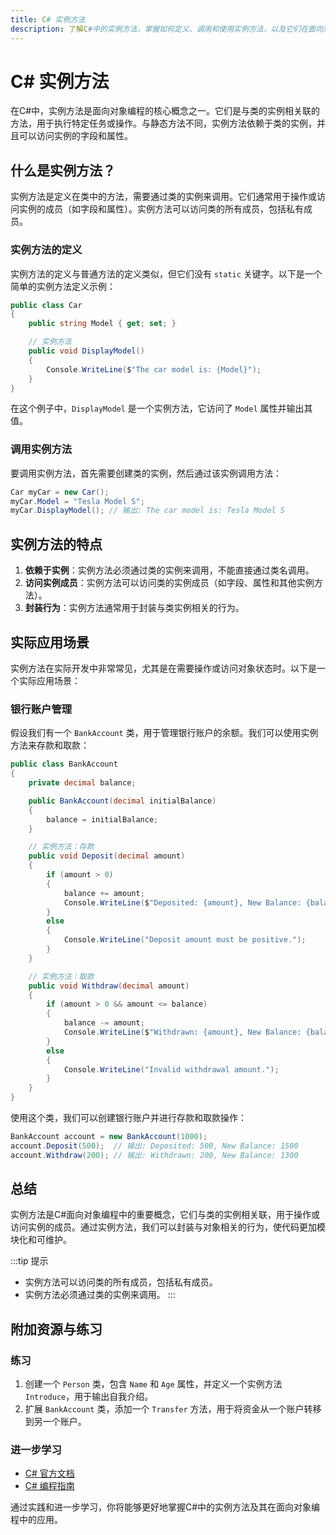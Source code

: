 ```yaml
---
title: C# 实例方法
description: 了解C#中的实例方法，掌握如何定义、调用和使用实例方法，以及它们在面向对象编程中的重要性。
---
```


# C# 实例方法

在C#中，实例方法是面向对象编程的核心概念之一。它们是与类的实例相关联的方法，用于执行特定任务或操作。与静态方法不同，实例方法依赖于类的实例，并且可以访问实例的字段和属性。

## 什么是实例方法？

实例方法是定义在类中的方法，需要通过类的实例来调用。它们通常用于操作或访问实例的成员（如字段和属性）。实例方法可以访问类的所有成员，包括私有成员。

### 实例方法的定义

实例方法的定义与普通方法的定义类似，但它们没有 `static` 关键字。以下是一个简单的实例方法定义示例：

```csharp
public class Car
{
    public string Model { get; set; }

    // 实例方法
    public void DisplayModel()
    {
        Console.WriteLine($"The car model is: {Model}");
    }
}
```

在这个例子中，`DisplayModel` 是一个实例方法，它访问了 `Model` 属性并输出其值。

### 调用实例方法

要调用实例方法，首先需要创建类的实例，然后通过该实例调用方法：

```csharp
Car myCar = new Car();
myCar.Model = "Tesla Model S";
myCar.DisplayModel(); // 输出: The car model is: Tesla Model S
```

## 实例方法的特点

1. **依赖于实例**：实例方法必须通过类的实例来调用，不能直接通过类名调用。
2. **访问实例成员**：实例方法可以访问类的实例成员（如字段、属性和其他实例方法）。
3. **封装行为**：实例方法通常用于封装与类实例相关的行为。

## 实际应用场景

实例方法在实际开发中非常常见，尤其是在需要操作或访问对象状态时。以下是一个实际应用场景：

### 银行账户管理

假设我们有一个 `BankAccount` 类，用于管理银行账户的余额。我们可以使用实例方法来存款和取款：

```csharp
public class BankAccount
{
    private decimal balance;

    public BankAccount(decimal initialBalance)
    {
        balance = initialBalance;
    }

    // 实例方法：存款
    public void Deposit(decimal amount)
    {
        if (amount > 0)
        {
            balance += amount;
            Console.WriteLine($"Deposited: {amount}, New Balance: {balance}");
        }
        else
        {
            Console.WriteLine("Deposit amount must be positive.");
        }
    }

    // 实例方法：取款
    public void Withdraw(decimal amount)
    {
        if (amount > 0 && amount <= balance)
        {
            balance -= amount;
            Console.WriteLine($"Withdrawn: {amount}, New Balance: {balance}");
        }
        else
        {
            Console.WriteLine("Invalid withdrawal amount.");
        }
    }
}
```

使用这个类，我们可以创建银行账户并进行存款和取款操作：

```csharp
BankAccount account = new BankAccount(1000);
account.Deposit(500);  // 输出: Deposited: 500, New Balance: 1500
account.Withdraw(200); // 输出: Withdrawn: 200, New Balance: 1300
```

## 总结

实例方法是C#面向对象编程中的重要概念，它们与类的实例相关联，用于操作或访问实例的成员。通过实例方法，我们可以封装与对象相关的行为，使代码更加模块化和可维护。

:::tip 提示
- 实例方法可以访问类的所有成员，包括私有成员。
- 实例方法必须通过类的实例来调用。
:::

## 附加资源与练习

### 练习
1. 创建一个 `Person` 类，包含 `Name` 和 `Age` 属性，并定义一个实例方法 `Introduce`，用于输出自我介绍。
2. 扩展 `BankAccount` 类，添加一个 `Transfer` 方法，用于将资金从一个账户转移到另一个账户。

### 进一步学习
- [C# 官方文档](https://learn.microsoft.com/en-us/dotnet/csharp/)
- [C# 编程指南](https://learn.microsoft.com/en-us/dotnet/csharp/programming-guide/)

通过实践和进一步学习，你将能够更好地掌握C#中的实例方法及其在面向对象编程中的应用。